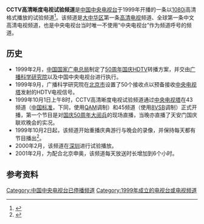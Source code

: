 {{TV channel|[[中国中央电视台|中国中央电视台]]|state=end}}
{{expand|time=2016-07-18T08:40:06+00:00}}
{{頻道資訊
| 頻道名稱         = CCTV高清晰度电视试验频道
| 頻道圖片檔案     = CCTV HD Test.jpg
| 頻道圖片尺寸     = 300px
| 頻道圖片名稱     = CCTV高清晰度电视试验频道节目画面
| 所屬國家         = {{CHN}}
| 總部所在         = {{CHN}}[[北京市|北京市]]
| 播放地區         = [[中國大陸|中國大陸]]
| 開播日期         = 1999年10月1日
| 停播日期          = 
| 頻道呼號	   = CCTV高清晰度电视
| 頻道語言	   = 普通話
| 頻道類別	   = 试验频道
| 視頻格式         = [[1080i|1080i]] [[縱橫比_(圖像)|16:9]]
| 收視率           = 
| 收視率調查時間   = 
| 收視率資料來源   = 
| 頻道口號         = 
| 擁有者           = [[中国中央电视台|中国中央电视台]]
| 集团同类频道 = 
| 有線電視供應商01 = 
| 有線電視頻道數01 = 
| 線上收看網站01   = 
| 線上收看網址01   =
| 頻道官方網站     =
| 備註             = 
|}}
'''CCTV高清晰度电视试验频道'''是[[中国中央电视台|中国中央电视台]]于1999年开播的一条以[[1080i|1080i]]高清格式播放的试验频道<ref>{{Cite journal|title=国庆五十周年庆典高清晰度电视转播试验|author=杜百川 王联 杨庆华|url=|journal=广播电视与技术|issue=12|doi=|others=|year=1999|volume=|page=48-49,52|pmid=}}</ref>。该频道是[[大中華地區|大中华区]]第一条[[高清电视|高清电视]]频道、全球第一条中文高清电视频道，也是中央电视台当时唯一不使用“中央电视台”作为频道呼号的频道。

== 历史==
* 1999年2月，[[国家广播电影电视总局|中国国家广电总局]]制定了[[十一国庆|50周年国庆]][[高清电视|HDTV]]转播方案，并交由[[广播科学研究院|广播科学研究院]]以及中国中央电视台进行执行。
* 1999年9月，广播科学研究院在[[北京市|北京市]]设置了50个接收点以预备接收[[中央广播电视塔|中央电视塔]]发射的HDTV电视信号。
* 1999年10月1日上午8时，CCTV高清晰度电视试验频道通过[[中央广播电视塔|中央电视塔]]在43频道（[[中华人民共和国电视频道频率划分列表|中国标准]]，下同，使用[[QAM|QAM]]调制）和45频道（使用[[8VSB|8VSB]]调制）正式开播，第一个节目是对[[首都各界庆祝中华人民共和国成立50周年大会|国庆50周年大阅兵]]的现场直播，当晚亦直播了天安门国庆联欢晚会的实况。
* 1999年10月2日起，该频道开始重播庆典游行与晚会的录像，并保持每天都有节目播出<ref>{{Cite journal|title=一次成功的尝试：记国庆50周年庆典高清晰度电视转播试验|author=中央电视台技术管理办公室|url=|journal=广播与电视技术|issue=1|doi=|others=|year=2000|volume=|page=57,60-61,64-65|pmid=}}</ref>。
* 2000年2月，该频道在[[深圳市|深圳]]进行试验播放。
* 2001年2月，为配合北京申奥，该频道每天放送时长增加到6个小时。

==参考资料==
{{reflist}}

{{CCTV}}

[[Category:中国中央电视台已停播频道|Category:中国中央电视台已停播频道]]
[[Category:1999年成立的电视台或电视频道|Category:1999年成立的电视台或电视频道]]